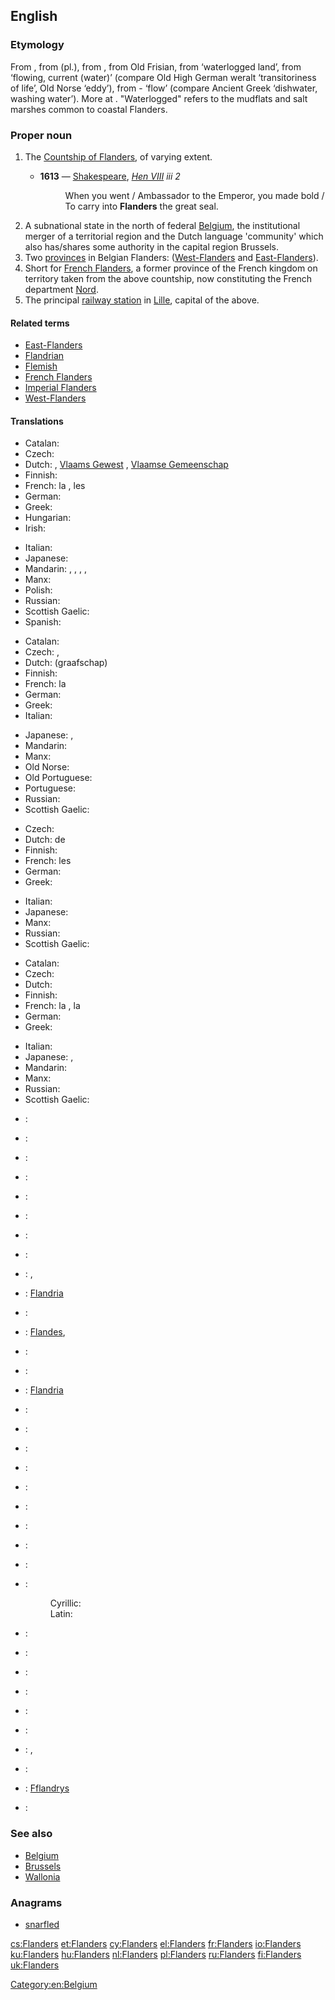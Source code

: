 ==English==
{{wikipedia|Flanders}}

===Etymology===
From {{etyl|fr}} {{term|Flandres|lang=fr}}, from {{etyl|nl}} {{term|Vlaanderen|lang=nl}} (pl.), from {{etyl|dum}} {{term|Vlander|lang=dum}}, from Old Frisian, from {{proto|Germanic|flaumdra}} ‘waterlogged land’, from {{proto|Germanic|title=|flaumaz}} ‘flowing, current (water)’ (compare Old High German weralt{{term|weraltfloum|floum|lang=goh}} ‘transitoriness of life’, Old Norse {{term|flaumr|lang=non}} ‘eddy’), from {{proto|Indo-European|plow-m}}- ‘flow’ (compare Ancient Greek {{term||plŷma}} ‘dishwater, washing water’). More at {{l|en|flow}}. "Waterlogged" refers to the mudflats and salt marshes common to coastal Flanders.

===Proper noun===
{{en-proper noun}}

# {{historical}} The [[w:Flanders (county)|Countship of Flanders]], of varying extent.
#* '''1613''' — [[Shakespeare]], ''[http://en.wikisource.org/wiki/The_Life_of_King_Henry_the_Eighth Hen VIII] iii 2''
#*: When you went / Ambassador to the Emperor, you made bold / To carry into '''Flanders''' the great seal.
# A subnational state in the north of federal [[Belgium]], the institutional merger of a territorial region and the Dutch language 'community' which also has/shares some authority in the capital region Brussels.
# Two [[province]]s in Belgian Flanders: ([[West-Flanders]] and [[East-Flanders]]).
# Short for [[French Flanders]], a former province of the French kingdom on territory taken from the above countship, now constituting the French department [[Nord]].
# The principal [[railway station]] in [[Lille]], capital of the above.

====Related terms====
* [[East-Flanders]]
* [[Flandrian]]
* [[Flemish]]
* [[French Flanders]]
* [[Imperial Flanders]]
* [[West-Flanders]]

====Translations====
{{trans-top|subnational state in the north of federal Belgium}}
* Catalan: {{t-|ca|Flandes|m}}
* Czech: {{t-|cs|Vlámsko|n}}
* Dutch: {{t+|nl|Vlaanderen|n}}, [[Vlaams Gewest]] {{n}}, [[Vlaamse Gemeenschap]]
* Finnish: {{t-|fi|Flanderi}}
* French: la {{t+|fr|Flandre|f}}, les {{t-|fr|Flandres|f|p}}
* German: {{t-|de|Flandern|n}}
* Greek: {{t-|el|Φλάνδρα|f|tr=Flándra}}
* Hungarian: {{t+|hu|Flandria}}
* Irish: {{t|ga|Flóndras|m|xs=Irish}}
{{trans-mid}}
* Italian: {{t-|it|Fiandre}}
* Japanese: {{t|ja|フランデレン地域|tr=furanderen chiiki}}
* Mandarin: {{zh-tsp|佛蘭德區|佛兰德区|Fólándé Qū}}, {{zh-tsp|法蘭德斯區|法兰德斯区|Fălándésī Qū}}, {{zh-tsp|法蘭德斯|法兰德斯|Fălándésī}}, {{zh-tsp|佛蘭德|佛兰德|Fólándé}}, {{zh-tsp|弗蘭德|弗兰德|Fúlándé}}
* Manx: {{t-|gv|Flandyryn|alt=Yn Flandyryn|xs=Manx}}
* Polish: {{t+|pl|Flandria|f}}
* Russian: {{t-|ru|Фландрия|f|tr=Flándrija}}
* Scottish Gaelic: {{t-|gd|Flannras|m|xs=Scottish Gaelic}}
* Spanish: {{t+|es|Flandes}}
{{trans-bottom}}

{{trans-top|historical county}}
* Catalan: {{t-|ca|Flandes|m}}
* Czech: {{t-|cs|Vlámsko|n}}, {{t-|cs|Flandry|f|p}}
* Dutch: (graafschap) {{t+|nl|Vlaanderen|n}}
* Finnish: {{t-|fi|Flanderi}}
* French: la {{t+|fr|Flandre|f}}
* German: {{t-|de|Flandern|n}}
* Greek: {{t-|el|Φλάνδρα|f|tr=Flándra}}
* Italian: {{t-|it|Fiandre}}
{{trans-mid}}
* Japanese: {{t|ja|フランドル|tr=furandoru}}, {{t|ja|フランダース|tr=furandāsu}}
* Mandarin: {{zh-tsp|佛蘭德伯國|佛兰德伯国|Fólándé Bóguó}}
* Manx: {{t-|gv|Flandyryn|alt=Yn Flandyryn|xs=Manx}}
* Old Norse: {{tø|non|Flæmingjaland|n}}
* Old Portuguese: {{tø|roa-ptg|Frandes}}
* Portuguese: {{t|pt|Flandres}}
* Russian: {{t-|ru|Фландрия|f|tr=Flándrija}}
* Scottish Gaelic: {{t-|gd|Flannras|m|xs=Scottish Gaelic}}
{{trans-bottom}}

{{trans-top|two provinces in Belgium}}
* Czech: {{t-|cs|Flandry|f|p}}
* Dutch: de {{t+|nl|Vlaanders|p}}
* Finnish: {{t-|fi|Flanderi}}
* French: les {{t-|fr|Flandres|f|p}}
* German: {{t-|de|Flandern|p}}
* Greek: {{t-|el|Φλάνδρα|f|tr=Flándra}}
{{trans-mid}}
* Italian: {{t-|it|Fiandre}}
* Japanese: {{t|ja|フランデレン州|tr=furanderen shū}}
* Manx: {{t-|gv|Flandyryn|alt=Yn Flandyryn|xs=Manx}}
* Russian: {{t-|ru|Фландрия|f|tr=''Flándrija''}}
* Scottish Gaelic: {{t-|gd|Flannras|m|xs=Scottish Gaelic}}
{{trans-bottom}}

{{trans-top|former province and region of northern France}}
* Catalan: {{t|ca|Flandes francès|m}}
* Czech: {{t-|cs|Flandry|f|p}}
* Dutch: {{t+|nl|Frans-Vlaanderen|n}}
* Finnish: {{t-|fi|Flanderi}}
* French: la {{t+|fr|Flandre|f}}, la {{t-|fr|Flandre française|f}}
* German: {{t-|de|Flandern|n}}
* Greek: {{t-|el|Φλάνδρα|f|tr=Flándra}}
{{trans-mid}}
* Italian: {{t-|it|Fiandre}}
* Japanese: {{t|ja|フランドル|tr=furandoru}}, {{t|ja|フランドル・フランセーズ|tr=furandoru furansēzu}}
* Mandarin: {{zh-tsp|佛蘭德|佛兰德|Fólándé}}
* Manx: {{t-|gv|Flandyryn|alt=Yn Flandyryn|xs=Manx}}
* Russian: {{t-|ru|Фландрия|f|tr=Flándrija}}
* Scottish Gaelic: {{t-|gd|Flannras|m|xs=Scottish Gaelic}}
{{trans-bottom}}

{{checktrans-top}}
* {{ttbc|af}}: {{t-|af|Vlaandere|xs=Afrikaans}}
* {{ttbc|eu}}: {{t-|eu|Flandria|xs=Basque}}
* {{ttbc|br}}: {{t-|br|Flandrez|xs=Breton}}
* {{ttbc|bg}}: {{t-|bg|Фламандия|f}}
* {{ttbc|co}}: {{t-|co|Fiandria|xs=Corsican}}
* {{ttbc|sh}}: {{t-|hr|Flandrija}}
* {{ttbc|da}}: {{t-|da|Flandern}}
* {{ttbc|nds-nl}}: {{tø|nds-nl|Vlaonderen}}
* {{ttbc|eo}}: {{t-|eo|Flandrio|xs=Esperanto}}, {{t-|eo|Flandrujo|xs=Esperanto}}
* {{ttbc|et}}: [[Flandria]]
* {{ttbc|vls}}: {{tø|vls|Vloandern}}
* {{ttbc|gl}}: [[Flandes]], {{t-|gl|Flandres|xs=Galician}}
* {{ttbc|he}}: {{t-|he|פלנדריה}}
* {{ttbc|is}}: {{t-|is|Flæmingjaland}}
* {{ttbc|io}}: [[Flandria]]
* {{ttbc|id}}: {{t-|id|Flandria|xs=Indonesian}}
* {{ttbc|ko}}: {{t-|ko|플란데런|sc=Hang}}
* {{ttbc|la}}: {{t-|la|Flandria|f}}
* {{ttbc|lv}}: {{t-|lv|Flandrija|xs=Latvian}}
* {{ttbc|lt}}: {{t-|lt|Flandrija|xs=Lithuanian}}
{{trans-mid}}
* {{ttbc|no}}: {{t-|no|Flandern}}
* {{ttbc|oc}}: {{t-|oc|Flandra|xs=Occitan}}
* {{ttbc|pt}}: {{t-|pt|Flandres}}
* {{ttbc|ro}}: {{t-|ro|Flandra}}
* {{ttbc|sh}}:
*: Cyrillic: {{t-|sr|Фландрија|sc=Cyrl}}
*: Latin: {{t-|sr|Flandrija}}
* {{ttbc|sk}}: {{t-|sk|Flámsko}}
* {{ttbc|sl}}: {{t-|sl|Flandrija}}
* {{ttbc|es}}: {{t+|es|Flandes|m}}
* {{ttbc|sv}}: {{t-|sv|Flandern}}
* {{ttbc|tr}}: {{t-|tr|Flaman Ovası}}
* {{ttbc|uk}}: {{t-|uk|Фландрія|f|xs=Ukrainian}}
* {{ttbc|vi}}: {{t-|vi|Flăng-drơ|xs=Vietnamese}}, {{t-|vi|xứ Flăng-drơ|xs=Vietnamese}}
* {{ttbc|wa}}: {{t-|wa|Flande|xs=Walloon}}
* {{ttbc|cy}}: [[Fflandrys]]
* {{ttbc|fy}}: {{t-|fy|Flaanderen|xs=West Frisian}}
{{trans-bottom}}

===See also===
* [[Belgium]]
* [[Brussels]]
* [[Wallonia]]

===Anagrams===
* [[snarfled#English|snarfled]]

[[Category:en:Belgium]]

[[cs:Flanders]]
[[et:Flanders]]
[[cy:Flanders]]
[[el:Flanders]]
[[fr:Flanders]]
[[io:Flanders]]
[[ku:Flanders]]
[[hu:Flanders]]
[[nl:Flanders]]
[[pl:Flanders]]
[[ru:Flanders]]
[[fi:Flanders]]
[[uk:Flanders]]